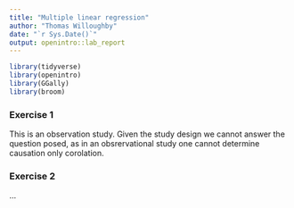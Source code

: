 ```yaml
---
title: "Multiple linear regression"
author: "Thomas Willoughby"
date: "`r Sys.Date()`"
output: openintro::lab_report
---
```


```r
library(tidyverse)
library(openintro)
library(GGally)
library(broom)
```

### Exercise 1

This is an observation study. Given the study design we cannot answer the question posed, as in an obsrervational study one cannot determine causation only corolation.

### Exercise 2

...

